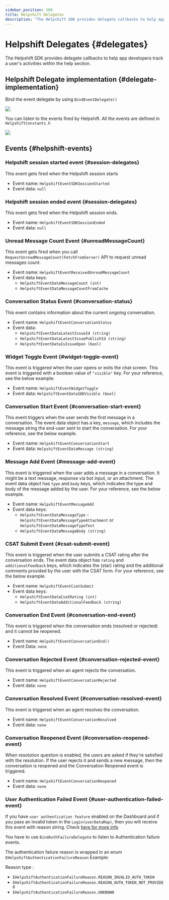 ```yaml
---
sidebar_position: 100
title: Helpshift Delegates
description: "The Helpshift SDK provides delegate callbacks to help app developers track a user's activities within the help section."
---
```






# Helpshift Delegates {#delegates}

<Intro>

The Helpshift SDK provides delegate callbacks to help app developers track a user's activities within the help section.


</Intro>

## Helpshift Delegate implementation {#delegate-implementation}

Bind the event delegate by using `BindEventDelegate()`

<Centered width="full">

![](/static/books/unreal/delegates.png)

</Centered>

You can listen to the events fired by Helpshift. All the events are defined in `HelpshiftConstants.h`

<Centered width="full">

![](/static/books/unreal/delegate_events.png)

</Centered>

## Events {#helpshift-events}

### Helpshift session started event {#session-delegates}
This event gets fired when the Helpshift session starts

* Event name: `HelpshiftEventSDKSessionStarted`
* Event data: `null`


### Helpshift session ended event {#session-delegates}
This event gets fired when the Helpshift session ends.

* Event name: `HelpshiftEventSDKSessionEnded`
* Event data: `null`


### Unread Message Count Event {#unreadMessageCount}

This event gets fired when you call `RequestUnreadMessageCount(FetchFromServer)` API to request unread messages count.

* Event name: `HelpshiftEventReceivedUnreadMessageCount`
* Event data keys:
  * `HelpshiftEventDataMessageCount (int)`
  * `HelpshiftEventDataMessageCountFromCache`


### Conversation Status Event {#conversation-status}
This event contains information about the current ongoing conversation.

* Event name: `HelpshiftEventConversationStatus` 
* Event data: 
  * `HelpshiftEventDataLatestIssueId (string)`
  * `HelpshiftEventDataLatestIssuePublishId (string)`
  * `HelpshiftEventDataIsIssueOpen (bool)`


### Widget Toggle Event {#widget-toggle-event}

This event is triggered when the user opens or exits the chat screen. This event is triggered with a boolean value of `"visible"` key. For your reference, see the below example:

* Event name: `HelpshiftEventWidgetToggle` 
* Event data: `HelpshiftEventDataSDKVisible (bool)`


### Conversation Start Event {#conversation-start-event}
This event triggers when the user sends the first message in a conversation. The event data object has a key, `message`, which includes the message string the end-user sent to start the conversation. For your reference, see the below example.

* Event name: `HelpshiftEventConversationStart` 
* Event data: `HelpshiftEventDataMessage (string)`


### Message Add Event {#message-add-event}
This event is triggered when the user adds a message in a conversation. It might be a text message, response via bot input, or an attachment. The event data object has `type` and `body` keys, which indicates the type and body of the message added by the user. For your reference, see the below example.

* Event name: `HelpshiftEventMessageAdd` 
* Event data keys: 
    * `HelpshiftEventDataMessageType`  - `HelpshiftEventDataMessageTypeAttachment` or `HelpshiftEventDataMessageTypeText`
    * `HelpshiftEventDataMessageBody (string)`


### CSAT Submit Event {#csat-submit-event}
This event is triggered when the user submits a CSAT rating after the conversation ends. The event data object has `rating` and `additionalFeedback` keys, which indicates the (star) rating and the additional comments provided by the user with the CSAT form.  For your reference, see the below example.

* Event name: `HelpshiftEventCsatSubmit` 
* Event data keys: 
  * `HelpshiftEventDataCsatRating (int)`
  * `HelpshiftEventDataAdditionalFeedback (string)`


### Conversation End Event {#conversation-end-event}

This event is triggered when the conversation ends (resolved or rejected) and it cannot be reopened.

* Event name: `HelpshiftEventConversationEnd()` 
* Event Data: `none`


### Conversation Rejected Event {#conversation-rejected-event}
This event is triggered when an agent rejects the conversation.

* Event name: `HelpshiftEventConversationRejected` 
* Event data: `none`


### Conversation Resolved Event {#conversation-resolved-event}
This event is triggered when an agent resolves the conversation.

* Event name: `HelpshiftEventConversationResolved` 
* Event data: `none`

### Conversation Reopened Event {#conversation-reopened-event}
When resolution question is enabled, the users are asked if they're satisfied with the resolution. If the user rejects it and sends a new message, then the conversation is reopened and the Conversation Reopened event is triggered.

* Event name: `HelpshiftEventConversationReopened` 
* Event data: `none`


### User Authentication Failed Event {#user-authentication-failed-event}
If you have `user authentication feature` enabled on the Dashboard and if you pass an invalid token in the `Login(userDataMap)`, then you will receive this event with reason string. Check [here for more info](/sdkx-unreal/users)

You have to use `BindAuthFailureDelegate` to listen to Authentication failure events.

The authentication failure reason is wrapped in an enum `EHelpshiftAuthenticationFailureReason` Example:

Reason type : 

* `EHelpshiftAuthenticationFailureReason.REASON_INVALID_AUTH_TOKEN`
* `EHelpshiftAuthenticationFailureReason.REASON_AUTH_TOKEN_NOT_PROVIDED`
* `EHelpshiftAuthenticationFailureReason.UNKNOWN`













